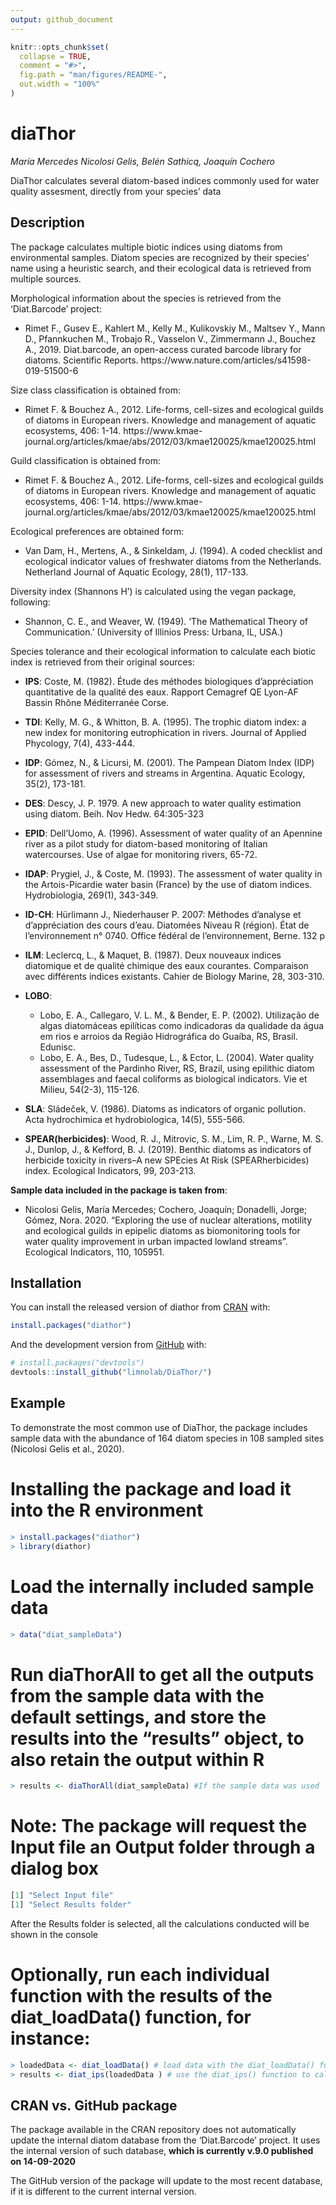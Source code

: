 ```yaml
---
output: github_document
---
```


<!-- README.md is generated from README.Rmd. Please edit that file -->

```r
knitr::opts_chunk$set(
  collapse = TRUE,
  comment = "#>",
  fig.path = "man/figures/README-",
  out.width = "100%"
)
```

# diaThor

*María Mercedes Nicolosi Gelis, Belén Sathicq, Joaquín Cochero*
<!-- badges: start -->
<!-- badges: end -->

DiaThor calculates several diatom-based indices commonly used for water quality assesment, directly from your species' data

## Description

The package calculates multiple biotic indices using diatoms from environmental samples. Diatom species are recognized by their species' name using a heuristic search, and their ecological data is retrieved from multiple sources. 

Morphological information about the species is retrieved from the 'Diat.Barcode' project:

* Rimet F., Gusev E., Kahlert M., Kelly M., Kulikovskiy M., Maltsev Y., Mann D., Pfannkuchen M., Trobajo R., Vasselon V., Zimmermann J., Bouchez A., 2019. Diat.barcode, an open-access curated barcode library for diatoms. Scientific Reports. https://www.nature.com/articles/s41598-019-51500-6

Size class classification is obtained from:

* Rimet F. & Bouchez A., 2012. Life-forms, cell-sizes and ecological guilds of diatoms in European rivers. Knowledge and management of aquatic ecosystems, 406: 1-14. 
https://www.kmae-journal.org/articles/kmae/abs/2012/03/kmae120025/kmae120025.html

Guild classification is obtained from:

* Rimet F. & Bouchez A., 2012. Life-forms, cell-sizes and ecological guilds of diatoms in European rivers. Knowledge and management of aquatic ecosystems, 406: 1-14. 
https://www.kmae-journal.org/articles/kmae/abs/2012/03/kmae120025/kmae120025.html

Ecological preferences are obtained form:

* Van Dam, H., Mertens, A., & Sinkeldam, J. (1994). A coded checklist and ecological indicator values of freshwater diatoms from the Netherlands. Netherland Journal of Aquatic Ecology, 28(1), 117-133.

Diversity index (Shannons H') is calculated using the vegan package, following:

* Shannon, C. E., and Weaver, W. (1949). ‘The Mathematical Theory of Communication.’ (University of Illinios Press: Urbana, IL, USA.)

Species tolerance and their ecological information to calculate each biotic index is retrieved from their original sources:

* __IPS__: Coste, M. (1982). Étude des méthodes biologiques d’appréciation quantitative de la qualité des eaux. Rapport Cemagref QE Lyon-AF Bassin Rhône Méditerranée Corse.

* __TDI__: Kelly, M. G., & Whitton, B. A. (1995). The trophic diatom index: a new index for monitoring eutrophication in rivers. Journal of Applied Phycology, 7(4), 433-444.

* __IDP__: Gómez, N., & Licursi, M. (2001). The Pampean Diatom Index (IDP) for assessment of rivers and streams in Argentina. Aquatic Ecology, 35(2), 173-181.

* __DES__: Descy, J. P. 1979. A new approach to water quality estimation using diatom. Beih. Nov Hedw. 64:305-323

* __EPID__: Dell'Uomo, A. (1996). Assessment of water quality of an Apennine river as a pilot study for diatom-based monitoring of Italian watercourses. Use of algae for monitoring rivers, 65-72.

* __IDAP__: Prygiel, J., & Coste, M. (1993). The assessment of water quality in the Artois-Picardie water basin (France) by the use of diatom indices. Hydrobiologia, 269(1), 343-349.

* __ID-CH__: Hürlimann J., Niederhauser P. 2007: Méthodes d’analyse et d’appréciation des cours d’eau. Diatomées Niveau R (région). État de l’environnement n° 0740. Office fédéral de l’environnement, Berne. 132 p

* __ILM__: Leclercq, L., & Maquet, B. (1987). Deux nouveaux indices diatomique et de qualité chimique des eaux courantes. Comparaison avec différents indices existants. Cahier de Biology Marine, 28, 303-310.

* __LOBO__: 
  + Lobo, E. A., Callegaro, V. L. M., & Bender, E. P. (2002). Utilização de algas diatomáceas epilíticas como indicadoras da qualidade da água em rios e arroios da Região Hidrográfica do Guaíba, RS, Brasil. Edunisc.
  + Lobo, E. A., Bes, D., Tudesque, L., & Ector, L. (2004). Water quality assessment of the Pardinho River, RS, Brazil, using epilithic diatom assemblages and faecal coliforms as biological indicators. Vie et Milieu, 54(2-3), 115-126.

* __SLA__: Sládeček, V. (1986). Diatoms as indicators of organic pollution. Acta hydrochimica et hydrobiologica, 14(5), 555-566.

* __SPEAR(herbicides)__: Wood, R. J., Mitrovic, S. M., Lim, R. P., Warne, M. S. J., Dunlop, J., & Kefford, B. J. (2019). Benthic diatoms as indicators of herbicide toxicity in rivers–A new SPEcies At Risk (SPEARherbicides) index. Ecological Indicators, 99, 203-213.

__Sample data included in the package is taken from__:

* Nicolosi Gelis, María Mercedes; Cochero, Joaquín; Donadelli, Jorge; Gómez, Nora. 2020. "Exploring the use of nuclear alterations, motility and ecological guilds in epipelic diatoms as biomonitoring tools for water quality improvement in urban impacted lowland streams". Ecological Indicators, 110, 105951.


## Installation

You can install the released version of diathor from
[CRAN](https://CRAN.R-project.org) with:

``` r
install.packages("diathor")
```

And the development version from [GitHub](https://github.com/) with:

``` r
# install.packages("devtools")
devtools::install_github("limnolab/DiaThor/")
```


## Example

To demonstrate the most common use of DiaThor, the package includes sample data with the abundance of 164 diatom species in 108 sampled sites (Nicolosi Gelis et al., 2020).

# Installing the package and load it into the R environment
``` r
> install.packages("diathor")
> library(diathor)
```

# Load the internally included sample data
``` r
> data("diat_sampleData")
```

# Run diaThorAll to get all the outputs from the sample data with the default settings, and store the results into the “results” object, to also retain the output within R
``` r
> results <- diaThorAll(diat_sampleData) #If the sample data was used
```
# Note: The package will request the Input file an Output folder through a dialog box
``` r
[1] "Select Input file"
[1] "Select Results folder"
```

After the Results folder is selected, all the calculations conducted will be shown in the console

# Optionally, run each individual function with the results of the diat_loadData() function, for instance:
``` r
> loadedData <- diat_loadData() # load data with the diat_loadData() function
> results <- diat_ips(loadedData ) # use the diat_ips() function to calculate the IPS index with the loaded data
```

## CRAN vs. GitHub package

The package available in the CRAN repository does not automatically update the internal diatom database from the 'Diat.Barcode' project. It uses the internal version of such database, **which is currently v.9.0 published on 14-09-2020**

The GitHub version of the package will update to the most recent database, if it is different to the current internal version.

